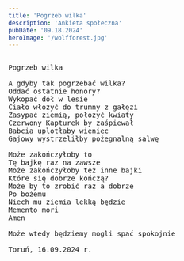 ```yaml
---
title: 'Pogrzeb wilka'
description: 'Ankieta społeczna'
pubDate: '09.18.2024'
heroImage: '/wolfforest.jpg'
---
```

<pre>
  
Pogrzeb wilka

A gdyby tak pogrzebać wilka?
Oddać ostatnie honory?
Wykopać dół w lesie
Ciało włożyć do trumny z gałęzi
Zasypać ziemią, położyć kwiaty
Czerwony Kapturek by zaśpiewał
Babcia uplotłaby wieniec
Gajowy wystrzeliłby pożegnalną salwę

Może zakończyłoby to 
Tę bajkę raz na zawsze
Może zakończyłoby też inne bajki
Które się dobrze kończą?
Może by to zrobić raz a dobrze
Po bożemu
Niech mu ziemia lekką będzie
Memento mori
Amen

Może wtedy będziemy mogli spać spokojnie

Toruń, 16.09.2024 r.


</pre>
